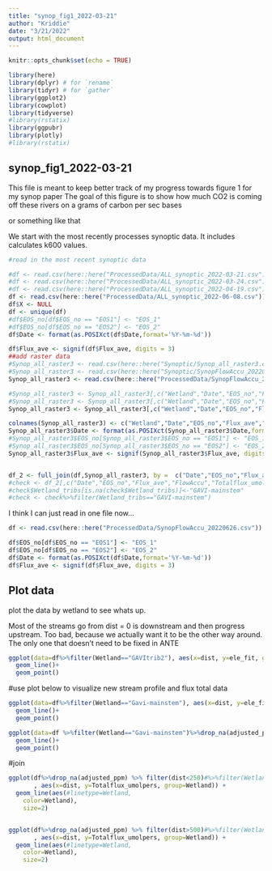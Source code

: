 ```yaml
---
title: "synop_fig1_2022-03-21"
author: "Kriddie"
date: "3/21/2022"
output: html_document
---
```


```r
knitr::opts_chunk$set(echo = TRUE)

library(here)
library(dplyr) # for `rename`
library(tidyr) # for `gather`
library(ggplot2)
library(cowplot)
library(tidyverse)
#library(rstatix)
library(ggpubr)
library(plotly)
#library(rstatix)
```

## synop_fig1_2022-03-21
This file is meant to keep better track of my progress towards figure 1 for my synop paper
The goal of this figure is to show how much CO2 is coming off these rivers on a grams of carbon per sec bases

or something like that


We start with the most recently processes synoptic data. It includes calculates k600 values.


```r
#read in the most recent synoptic data

#df <- read.csv(here::here("ProcessedData/ALL_synoptic_2022-03-21.csv"))
#df <- read.csv(here::here("ProcessedData/ALL_synoptic_2022-03-24.csv"))
#df <- read.csv(here::here("ProcessedData/ALL_synoptic_2022-04-19.csv"))
df <- read.csv(here::here("ProcessedData/ALL_synoptic_2022-06-08.csv"))
df$X <- NULL
df <- unique(df)
#df$EOS_no[df$EOS_no == "EOS1"] <- "EOS_1"
#df$EOS_no[df$EOS_no == "EOS2"] <- "EOS_2"
df$Date <- format(as.POSIXct(df$Date,format='%Y-%m-%d'))

df$Flux_ave <- signif(df$Flux_ave, digits = 3)
##add raster data
#Synop_all_raster3 <- read.csv(here::here("Synoptic/Synop_all_raster3.csv"))
#Synop_all_raster3 <- read.csv(here::here("Synoptic/SynopFlowAccu_20220419.csv"))
Synop_all_raster3 <- read.csv(here::here("ProcessedData/SynopFlowAccu_20220626.csv"))

#Synop_all_raster3 <- Synop_all_raster3[,c("Wetland","Date","EOS_no","Flux_ave","Wetland_1","Elevation","lon","lat","FlowAccu","Flowlen","Slope")]
#Synop_all_raster3 <- Synop_all_raster3[,c("Wetland","Date","EOS_no","Flux_ave","ele_fit","lon_fit","lat_fit","FlowAccu","Flowlen","Slope")]
Synop_all_raster3 <- Synop_all_raster3[,c("Wetland","Date","EOS_no","Flux_ave","ele_fit","lon_fit","lat_fit","FlowAccu","CatchmentSize_km2")]

colnames(Synop_all_raster3) <- c("Wetland","Date","EOS_no","Flux_ave","Elevation_raster","lon_raster","lat_raster","FlowAccu","CatchmentSize_km2")
Synop_all_raster3$Date <- format(as.POSIXct(Synop_all_raster3$Date,format='%m/%d/%Y'),format='%Y-%m-%d')
#Synop_all_raster3$EOS_no[Synop_all_raster3$EOS_no == "EOS1"] <- "EOS_1"
#Synop_all_raster3$EOS_no[Synop_all_raster3$EOS_no == "EOS2"] <- "EOS_2"
Synop_all_raster3$Flux_ave <- signif(Synop_all_raster3$Flux_ave, digits = 3)


df_2 <- full_join(df,Synop_all_raster3, by =  c("Date","EOS_no","Flux_ave","Wetland"))
#check <- df_2[,c("Date","EOS_no","Flux_ave","FlowAccu","Totalflux_umolpers","Wetland_tribs","Wetland")]%>%drop_na(Date)%>%filter(Wetland=="GAVI")
#check$Wetland_tribs[is.na(check$Wetland_tribs)]<-"GAVI-mainstem"
#check <- check%>%filter(Wetland_tribs=="GAVI-mainstem")

```

I think I can just read in one file now...

```r
df <- read.csv(here::here("ProcessedData/SynopFlowAccu_20220626.csv"))

df$EOS_no[df$EOS_no == "EOS1"] <- "EOS_1"
df$EOS_no[df$EOS_no == "EOS2"] <- "EOS_2"
df$Date <- format(as.POSIXct(df$Date,format='%Y-%m-%d'))
df$Flux_ave <- signif(df$Flux_ave, digits = 3)

```
## Plot data

plot the data by wetland to see whats up.

Most of the streams go from dist = 0 is downstream and then progress upstream. Too bad, because we actually want it to be the other way around. The only one that doesn't need to be fixed in ANTE

```r
ggplot(data=df%>%filter(Wetland=="GAVItrib2"), aes(x=dist, y=ele_fit, group=1)) +
  geom_line()+
  geom_point()
```


#use plot below to visualize new stream profile
and flux total data

```r
ggplot(data=df%>%filter(Wetland=="Gavi-mainstem"), aes(x=dist, y=ele_fit, group=1)) +
  geom_line()+
  geom_point()

ggplot(data=df %>%filter(Wetland=="Gavi-mainstem")%>%drop_na(adjusted_ppm), aes(x=dist, y=Totalflux_umolpers, group=1)) +
  geom_line()+
  geom_point()
```


#join

```r


ggplot(df%>%drop_na(adjusted_ppm) %>% filter(dist<250)#%>%filter(Wetland!="COLM")
       , aes(x=dist, y=Totalflux_umolpers, group=Wetland)) +
  geom_line(aes(#linetype=Wetland,
    color=Wetland),
    size=2)


ggplot(df%>%drop_na(adjusted_ppm) %>% filter(dist>500)#%>%filter(Wetland!="COLM")
       , aes(x=dist, y=Totalflux_umolpers, group=Wetland)) +
  geom_line(aes(#linetype=Wetland,
    color=Wetland),
    size=2)
  

```

